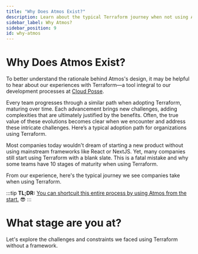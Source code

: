 ```yaml
---
title: "Why Does Atmos Exist?"
description: Learn about the typical Terraform journey when not using Atmos.
sidebar_label: Why Atmos?
sidebar_position: 9
id: why-atmos
---
```


# Why Does Atmos Exist?

To better understand the rationale behind Atmos's design, it may be helpful to hear about our experiences with Terraform—a tool
integral to our development processes at [Cloud Posse](https://cloudposse.com). 

Every team progresses through a similar path when adopting Terraform, maturing over time. 
Each advancement brings new challenges, adding complexities that are ultimately justified by the benefits. 
Often, the true value of these evolutions becomes clear when we encounter and address these intricate challenges. 
Here’s a typical adoption path for organizations using Terraform.

Most companies today wouldn't dream of starting a new product without using mainstream frameworks like React or NextJS. 
Yet, many companies still start using Terraform with a blank slate. This is a fatal mistake and 
why some teams have 10 stages of maturity when using Terraform.

From our experience, here's the typical journey we see companies take when using Terraform.

:::tip
**TL;DR:** [You can shortcuit this entire process by using Atmos from the start.](#whats-the-solution-hello-atmos-) 😎
:::


# What stage are you at?

Let's explore the challenges and constraints we faced using Terraform without a framework.

<DocCardList/>


